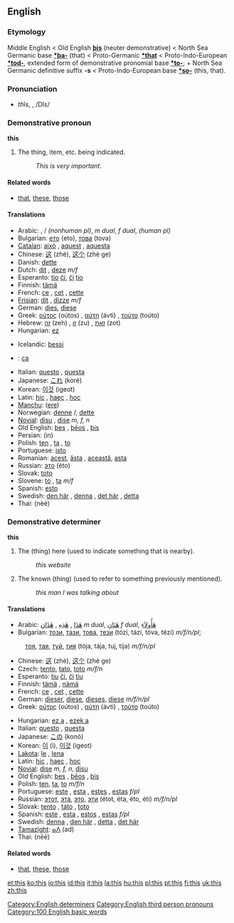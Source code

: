 ==English==

{{rank|have|or|from|28|this|but|all|him}}

===Etymology===
Middle English < Old English '''[[þis]]''' (neuter demonstrative) < North Sea Germanic base '''[[*þa-]]''' (that) < Proto-Germanic '''[[*that]]''' < Proto-Indo-European '''[[*tod-]]''', extended form of demonstrative pronomial base '''[[*to-]]'''; + North Sea Germanic definitive suffix '''-s''' < Proto-Indo-European base '''[[*so-]]''' (this, that).

===Pronunciation===
*<i>th</i>ĭs, {{IPAchar|/ðɪs/}}, /DIs/

===Demonstrative pronoun===
'''this'''

# The thing, item, etc. being indicated.
#: ''This is very important''.

====Related words====
*[[that]], [[these]], [[those]]

====Translations====
{{top}}
*Arabic: {{ARchar|[[هذا|هٰذَا]]}} {{Unicode|(háːðaː)}} {{m}}, {{ARchar|[[هذه|هٰذِهِ]]}} {{Unicode|(haːðíːhi)}} / {{ARchar|[[هذي|هٰذِي]]}} {{Unicode|(haːðiː)}} {{f}} {{s}} ''(nonhuman pl)'', {{ARchar|[[هذان|هٰذَانِ]]}} {{Unicode|(haːðáːni)}} ''m dual'', {{ARchar|[[هتان|هٰتَانِ]]}} {{Unicode|(haːtáːni)}} ''f dual'', {{ARchar|[[هؤلاء|هٰؤلاَءِ]]/[[هأولاء|هٰأولاَءِ]]}} {{Unicode|(haː’uláː’i)}} ''(human pl)''
*Bulgarian: [[ето]] (eto), [[това]] (tova)
*[[Catalan]]: [[això]] {{n}}, [[aquest]] {{m}}, [[aquesta]] {{f}}
*Chinese: [[这]] (zhè), [[这个]] (zhè ge)
*Danish: [[dette]]
*Dutch: [[dit]] {{n}}, [[deze]] ''m/f''
*Esperanto: [[tio]] [[ĉi]], [[ĉi]] [[tio]]
*Finnish: [[tämä]]
*French: [[ce]] {{m}}, [[cet]] {{m}}, [[cette]] {{f}}
*[[Frisian]]: [[dit]] {{n}}, [[dizze]] ''m/f''
*German: [[dies]], [[diese]]
*Greek: [[ούτος]] (oútos) {{m}}, [[αύτη]] (ávti) {{f}}, [[τούτο]] (toúto) {{n}}
*Hebrew: [[זה]] (zeh) {{m}}, [[זו]] (zu) {{f}}, [[זאת]] (zot) {{p}}
*Hungarian: [[ez]]
{{mid}}
*Icelandic: [[þessi]]
*{{io}}: [[ca]]
*Italian: [[questo]] {{m}}, [[questa]] {{f}}
*Japanese: [[これ]] (koré)
*Korean: [[이것]] (igeot)
*Latin: [[hoc|hic]] {{m}}, [[hoc|haec]] {{f}}, [[hoc]] {{n}}
*[[Manchu]]: ([[ere]])
*Norwegian: [[denne]] {{m}}/{{f}}, [[dette]] {{n}}
*[[Novial]]: [[disu]] {{n}}, [[dise]] ''m, f, n''
*Old English: [[þes]] {{m}}, [[þeos|þēos]] {{f}}, [[þis]] {{n}}
*Persian: {{FAchar|[[این]]}} (in)
*Polish: [[ten]] {{m}}, [[ta]] {{f}}, [[to]] {{n}}
*Portuguese: [[isto]]
*Romanian: [[acest]], [[ăsta]] {{m}}, [[această]], [[asta]] {{f}}
*Russian: [[это]] (éto)
*Slovak: [[toto]]
*Slovene: [[to]] {{n}}, [[ta]] ''m/f''
*Spanish: [[esto]]
*Swedish: [[den här]] {{c}}, [[denna]] {{c}}, [[det här]] {{n}}, [[detta]] {{n}}
*Thai: {{THchar|[[นี่]]}} (nèè)
{{bottom}}

===Demonstrative determiner===
'''this'''

# The (thing) here (used to indicate something that is nearby).
#:''this website''
# The known (thing) (used to refer to something previously mentioned).
#:''this man I was talking about''

====Translations====
{{top}}
*Arabic: [[هذا|هٰذَا]] {{Unicode|(háːðaː)}} {{m}}, [[هذه|هٰذِهِ]] {{Unicode|(haːðíːhi)}} {{f}}, [[هذان|هٰذَانِ]] {{Unicode|(haːðáːni)}} ''m dual'', [[هتان|هٰتَانِ]] {{Unicode|(haːtáːni)}} ''f dual'', [[هأولاء|هٰأُولاَءِ]] {{Unicode|(haː’uláː’i)}} {{p}}
*Bulgarian: [[този]], [[тази]], [[това]], [[тези]] (tózi, tázi, tóva, tézi) ''m/f/n/pl'';
:[[тоя]], [[тая]], [[туй]], [[тия]] (tója, tája, tuj, tíja) ''m/f/n/pl''
*Chinese: [[这]] (zhè), [[这个]] (zhè ge)
*Czech: [[tento]], [[tato]], [[toto]] ''m/f/n''
*Esperanto: [[tiu]] [[ĉi]], [[ĉi]] [[tiu]]
*Finnish: [[tämä]] {{s}}, [[nämä]] {{p}}
*French: [[ce]] {{m}}, [[cet]] {{m}}, [[cette]] {{f}}
*German: [[dieser]], [[diese]], [[dieses]], [[diese]] ''m/f/n/pl''
*Greek: [[ούτος]] (oútos) {{m}}, [[αύτη]] (ávti) {{f}}, [[τούτο]] (toúto) {{n}}
{{mid}}
*Hungarian: [[ez a]] {{s}}, [[ezek a]] {{p}}
*Italian: [[questo]] {{m}}, [[questa]] {{f}}
*Japanese: [[この]] (konó)
*Korean: [[이]] (i), [[이것]] (igeot)
*[[Lakota]]: [[le]] {{s}}, [[lena]] {{p}}
*Latin: [[hoc|hic]] {{m}}, [[hoc|haec]] {{f}}, [[hoc]] {{n}}
*[[Novial]]: [[dise]] ''m, f, n'', [[disu]] {{n}}
*Old English: [[þes]] {{m}}, [[þeos|þēos]] {{f}}, [[þis]] {{n}}
*Polish: [[ten]], [[ta]], [[to]] ''m/f/n''
*Portuguese: [[este]] {{m}}, [[esta]] {{f}}, [[estes]] {{p}}, [[estas]] ''f/pl''
*Russian: [[этот]], [[эта]], [[это]], [[эти]] (étot, éta, éto, éti) ''m/f/n/pl''
*Slovak: [[tento]] {{m}}, [[táto]] {{f}}, [[toto]] {{n}}
*Spanish: [[este]] {{m}}, [[esta]] {{f}},  [[estos]] {{p}}, [[estas]] ''f/pl''
*Swedish: [[denna]] {{c}}, [[den här]] {{c}}, [[detta]] {{n}}, [[det här]] {{n}}
*[[Tamazight]]: [[ⴰⴷ]] (ad)
*Thai: {{THchar|[[นี้]]}} (nēē)
{{bottom}}

====Related words====
*[[that]], [[these]], [[those]]

[[Category:English determiners]]
[[Category:English third person pronouns]]
[[Category:100 English basic words]]

[[et:this]]
[[ko:this]]
[[io:this]]
[[id:this]]
[[it:this]]
[[la:this]]
[[hu:this]]
[[pl:this]]
[[pt:this]]
[[fi:this]]
[[uk:this]]
[[zh:this]]